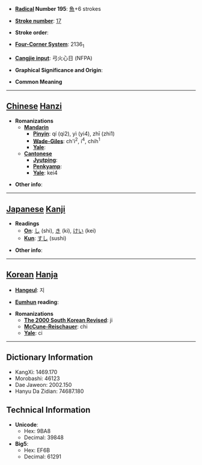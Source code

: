 * '''[[Wiktionary:Chinese radical index| Radical]] Number 195''': [[Wiktionary:Chinese radical index 魚|魚]]+6 strokes

* '''[[Wiktionary:Chinese total strokes index|Stroke number]]''': [[Wiktionary:Chinese total strokes index 17|17]]

* '''Stroke order''': 

* '''[[Wiktionary:Chinese four corner index|Four-Corner System]]''': 2136<sub>1</sub>

* '''[[Wiktionary:Chinese Cangjie index|Cangjie input]]''': 弓火心日 (NFPA)

* '''Graphical Significance and Origin''': 

* '''Common Meaning'''

----

== [[Chinese]] [[Hanzi]] ==

* '''Romanizations'''
** '''[[Mandarin]]'''
*** '''[[Pinyin]]''': qí (qi2), yì (yi4), zhī (zhi1)
*** '''[[Wade-Giles]]''': ch'i<sup>2</sup>, i<sup>4</sup>, chih<sup>1</sup>
*** '''[[Yale]]''': 
** '''[[Cantonese]]'''
*** '''[[Jyutping]]''':
*** '''[[Penkyamp]]''': 
*** '''[[Yale]]''': kei4

* '''Other info''': 

----

== [[Japanese]] [[Kanji]] ==

* '''Readings'''
** '''[[On]]''': [[し]] (shi), [[き]] (ki), [[けい]] (kei)
** '''[[Kun]]''': [[すし]] (sushi)

* '''Other info''':  

----

== [[Korean]] [[Hanja]] ==

* '''[[Hangeul]]''': 지

* '''[[Eumhun]] reading''': 

* '''Romanizations'''
** '''[[The 2000 South Korean Revised Romanization|The 2000 South Korean Revised]]''': ji
** '''[[McCune-Reischauer]]''': chi
** '''[[Yale]]''': ci

----

== Dictionary Information ==

* KangXi: 1469.170
* Morobashi: 46123
* Dae Jaweon: 2002.150
* Hanyu Da Zidian: 74687.180

== Technical Information ==

* '''Unicode''':
** Hex: 9BA8
** Decimal: 39848
* '''Big5''':
** Hex: EF6B
** Decimal: 61291